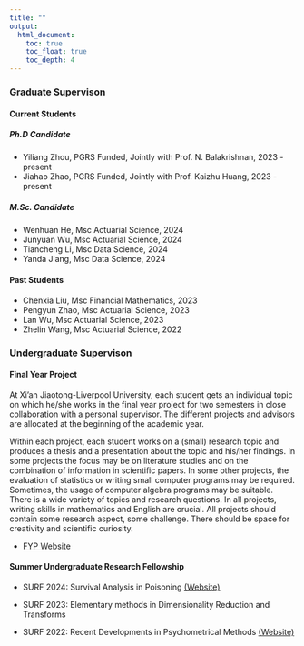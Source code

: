 ```yaml
---
title: ""
output:
  html_document:
    toc: true
    toc_float: true
    toc_depth: 4
---
```


### Graduate Supervison

#### Current Students {.tabset .tabset-fade .tabset-pills}

##### Ph.D Candidate

+ Yiliang Zhou, PGRS Funded, Jointly with Prof. N. Balakrishnan, 2023 - present
+ Jiahao Zhao, PGRS Funded, Jointly with Prof. Kaizhu Huang, 2023 - present


##### M.Sc. Candidate

+ Wenhuan He, Msc Actuarial Science,  2024
+ Junyuan Wu, Msc Actuarial Science,  2024
+ Tiancheng Li, Msc Data Science, 2024
+ Yanda Jiang, Msc Data Science, 2024

#### Past Students

+ Chenxia Liu, Msc Financial Mathematics,  2023
+ Pengyun Zhao, Msc Actuarial Science,  2023
+ Lan Wu, Msc Actuarial Science,  2023
+ Zhelin Wang, Msc Actuarial Science,  2022

### Undergraduate Supervison

#### Final Year Project 

At Xi'an Jiaotong-Liverpool University, each student gets an individual topic on which he/she works in the final year project for two semesters in close collaboration with a personal supervisor. The different projects and advisors are allocated at the beginning of the academic year. 

Within each project, each student works on a (small) research topic and produces a thesis and a presentation about the topic and his/her findings. In some projects the focus may be on literature studies and on the combination of information in scientific papers. In some other projects, the evaluation of statistics or writing small computer
programs may be required. Sometimes, the usage of computer algebra programs may be suitable. There is a wide variety of topics and research questions. In all projects, writing skills in mathematics and English are crucial. All projects should contain some research aspect, some challenge. There should be space for creativity and scientific
curiosity.

+ [FYP Website](https://hemu0626.github.io/Final-Year-Project/)

#### Summer Undergraduate Research Fellowship

+ SURF 2024: Survival Analysis in Poisoning [(Website)](https://hemu0626.github.io/first_quarto/)

+ SURF 2023: Elementary methods in Dimensionality Reduction and Transforms 

+ SURF 2022: Recent Developments in Psychometrical Methods [(Website)](https://hemu0626.github.io/educ_stat/) 